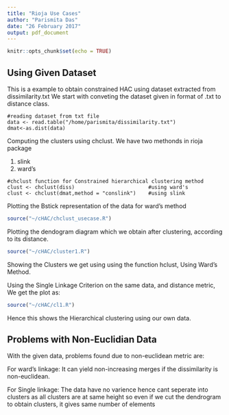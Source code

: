 ```yaml
---
title: "Rioja Use Cases"
author: "Parismita Das"
date: "26 February 2017"
output: pdf_document
---
```


```r
knitr::opts_chunk$set(echo = TRUE)
```


## Using Given Dataset

This is a example to obtain constrained HAC using dataset extracted from dissimilarity.txt
We start with conveting the dataset given in format of .txt to distance class.
```
#reading dataset from txt file
data <- read.table("/home/parismita/dissimilarity.txt")
dmat<-as.dist(data)
```
Computing the clusters using chclust.
We have two methonds in rioja package

1) slink
2) ward's
```
#chclust function for Constrained hierarchical clustering method
clust <- chclust(diss)                        #using ward's
clust <- chclust(dmat,method = "conslink")    #using slink
```

Plotting the Bstick representation of the data for ward's method

```r
source("~/cHAC/chclust_usecase.R")

```

Plotting the dendogram diagram which we obtain after clustering, according to its distance.

```r
source("~/cHAC/cluster1.R")

```

Showing the Clusters we get using using the function hclust, Using Ward's Method.

Using the Single Linkage Criterion on the same data, and distance metric, We get the plot as:
```r
source("~/cHAC/cl1.R")

```

Hence this shows the Hierarchical clustering using our own data.

## Problems with Non-Euclidian Data

With the given data, problems found due to non-euclidean metric are:

For ward's linkage: It can yield non-increasing merges if the dissimilarity is non-euclidean.

For Single linkage: The data have no varience hence cant seperate into clusters as all clusters are at same height so even if we cut the dendrogram to obtain clusters, it gives same number of elements
